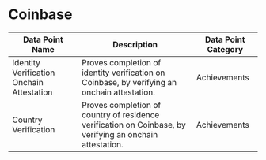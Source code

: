 
# Coinbase


| Data Point Name | Description | Data Point Category |
|-----------------|-------------|---------------------|
| Identity Verification Onchain Attestation | Proves completion of identity verification on Coinbase, by verifying an onchain attestation. | <span className="badge badge--primary">Achievements</span> |
| Country Verification | Proves completion of country of residence verification on Coinbase, by verifying an onchain attestation. | <span className="badge badge--primary">Achievements</span> |

